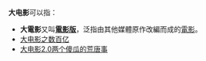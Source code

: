'''大电影'''可以指：
* '''大電影'''又叫'''[[電影版|電影版]]'''，泛指由其他媒體原作改編而成的[[電影|電影]]。
* [[大电影之数百亿|大电影之数百亿]]
* [[大电影2.0两个傻瓜的荒唐事|大电影2.0两个傻瓜的荒唐事]]
{{disambig|Cat=三字作品消歧义}}
